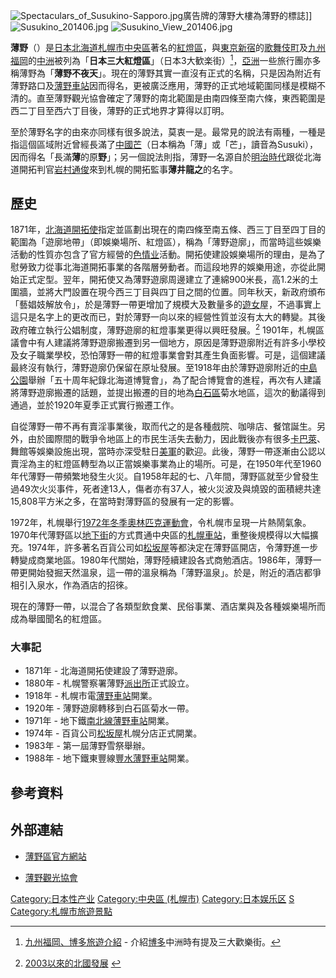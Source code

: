 [[File:Spectaculars_of_Susukino-Sapporo.jpg|thumb]]廣告牌的薄野大樓為薄野的標誌]]
[[File:Susukino_201406.jpg|thumb]]
[[File:Susukino_View_201406.jpg|thumb]]
{{japanese|japanese=薄野|kana=すすきの|romaji=Susukinō}} 

'''薄野'''（{{lang|ja|すすきの、ススキノ}}）是[[日本|日本]][[北海道|北海道]][[札幌市|札幌市]][[中央區_(札幌市)|中央區]]著名的[[紅燈區|紅燈區]]，與[[東京|東京]][[新宿|新宿]]的[[歌舞伎町|歌舞伎町]]及[[九州_(日本)|九州]][[福冈市|福岡]]的[[中洲_(福岡)|中洲]]被列為「'''日本三大紅燈區'''」（日本3大歓楽街）<ref>[http://www.rakuten.ne.jp/gold/hakata-food/map.html 九州福岡、博多旅遊介紹] {{webarchive|url=https://web.archive.org/web/20080627031159/http://www.rakuten.ne.jp/gold/hakata-food/map.html |date=2008-06-27 }} - 介紹[[博多|博多]]中洲時有提及三大歡樂街。</ref>，[[亞洲|亞洲]]一些旅行團亦多稱薄野為「'''薄野不夜天'''」。現在的薄野其實一直沒有正式的名稱，只是因為附近有薄野路口及[[薄野車站|薄野車站]]因而得名，更被廣泛應用，薄野的正式地域範圍同樣是模糊不清的。直至薄野觀光協會確定了薄野的南北範圍是由南四條至南六條，東西範圍是西二丁目至西六丁目後，薄野的正式地界才算得以訂明。

至於薄野名字的由來亦同樣有很多說法，莫衷一是。最常見的說法有兩種，一種是指這個區域附近曾經長滿了[[中國芒|中國芒]]（日本稱為「薄」或「芒」，讀音為Susuki），因而得名「長滿'''薄'''的原'''野'''」；另一個說法則指，薄野一名源自於[[明治時代|明治時代]]跟從北海道開拓判官[[岩村通俊|岩村通俊]]來到札幌的開拓監事'''薄井龍之'''的名字。

==歷史==
1871年，[[北海道開拓使|北海道開拓使]]指定並區劃出現在的南四條至南五條、西三丁目至四丁目的範圍為「遊廓地帶」（即娛樂場所、紅燈區），稱為「薄野遊廓」，而當時這些娛樂活動的性質亦包含了官方經營的[[色情业|色情业]]活動。開拓使建設娛樂場所的理由，是為了慰勞致力從事北海道開拓事業的各階層勞動者。而這段地界的娛樂用途，亦從此開始正式定型。翌年，開拓使又為薄野遊廓周邊建立了連綿900米長，高1.2米的土圍牆，並將大門設置在現今西三丁目與四丁目之間的位置。同年秋天，新政府頒布「藝娼妓解放令」，於是薄野一帶更增加了規模大及數量多的[[娼妓|遊女]]屋，不過事實上這只是名字上的更改而已，對於薄野一向以來的經營性質並沒有太大的轉變。其後政府確立執行公娼制度，薄野遊廓的紅燈事業更得以興旺發展。<ref>{{ja}}[http://www.ex.me-h.ne.jp/~goubara/c-03a-rekisi.html 2003以來的北國發展] {{webarchive|url=https://web.archive.org/web/20080626220417/http://www.ex.me-h.ne.jp/~goubara/c-03a-rekisi.html |date=2008-06-26 }}</ref>
1901年，札幌區議會中有人建議將薄野遊廓搬遷到另一個地方，原因是薄野遊廓附近有許多小學校及女子職業學校，恐怕薄野一帶的紅燈事業會對其產生負面影響。可是，這個建議最終沒有執行，薄野遊廓仍保留在原址發展。至1918年由於薄野遊廓附近的[[中島公園|中島公園]]舉辦「五十周年紀錄北海道博覽會」，為了配合博覽會的進程，再次有人建議將薄野遊廓搬遷的話題，並提出搬遷的目的地為[[白石區|白石區]]菊水地區，這次的動議得到通過，並於1920年夏季正式實行搬遷工作。

自從薄野一帶不再有賣淫事業後，取而代之的是各種戲院、咖啡店、餐馆誕生。另外，由於國際間的戰爭令地區上的市民生活失去動力，因此戰後亦有很多[[卡巴萊|卡巴萊]]、舞館等娛樂設施出現，當時亦深受駐日[[美軍|美軍]]的歡迎。此後，薄野一帶逐漸由公認以賣淫為主的紅燈區轉型為以正當娛樂事業為止的場所。可是，在1950年代至1960年代薄野一帶頻繁地發生火災。自1958年起的七、八年間，薄野區就至少曾發生過49次火災事件，死者達13人，傷者亦有37人，被火災波及與燒毀的面積總共達15,808平方米之多，在當時對薄野區的發展有一定的影響。

1972年，札幌舉行[[1972年冬季奧林匹克運動會|1972年冬季奧林匹克運動會]]，令札幌市呈現一片熱鬧氣象。1970年代薄野區以[[地下街|地下街]]的方式貫通中央區的[[札幌車站|札幌車站]]，重整後規模得以大幅擴充。1974年，許多著名百貨公司如[[松坂屋|松坂屋]]等都決定在薄野區開店，令薄野進一步轉變成商業地區。1980年代關始，薄野陸續建設各式商勉酒店。1986年，薄野一帶更開始發掘天然溫泉，這一帶的溫泉稱為「薄野溫泉」。於是，附近的酒店都爭相引入泉水，作為酒店的招徠。

現在的薄野一帶，以混合了各類型飲食業、民俗事業、酒店業與及各種娛樂場所而成為舉國聞名的紅燈區。

===大事記===
* 1871年 - 北海道開拓使建設了薄野遊廓。
* 1880年 - 札幌警察署薄野[[派出所|派出所]]正式設立。
* 1918年 - 札幌市電[[薄野車站|薄野車站]]開業。
* 1920年 - 薄野遊廓轉移到白石區菊水一帶。
* 1971年 - 地下鐵[[札幌市營地下鐵南北線|南北線]][[薄野車站|薄野車站]]開業。
* 1974年 - 百貨公司[[松坂屋|松坂屋]]札幌分店正式開業。
* 1983年 - 第一屆薄野雪祭舉辦。
* 1988年 - 地下鐵東豐線[[豐水薄野車站|豐水薄野車站]]開業。

==參考資料==
{{reflist}}

==外部連結==
*{{ja}}[http://www.susukino.gr.jp/ 薄野區官方網站] {{Wayback|url=http://www.susukino.gr.jp/ |date=20080617085222 }}
*{{ja}}[http://www.sukikan.jp/index1.html 薄野觀光協會] {{Wayback|url=http://www.sukikan.jp/index1.html |date=20071018035411 }}

{{DEFAULTSORT:Susukino}}
[[Category:日本性产业|Category:日本性产业]]
[[Category:中央區_(札幌市)|Category:中央區 (札幌市)]]
[[Category:日本娱乐区|Category:日本娱乐区]]
[[Category:日本的同志村|S]]
[[Category:札幌市旅遊景點|Category:札幌市旅遊景點]]